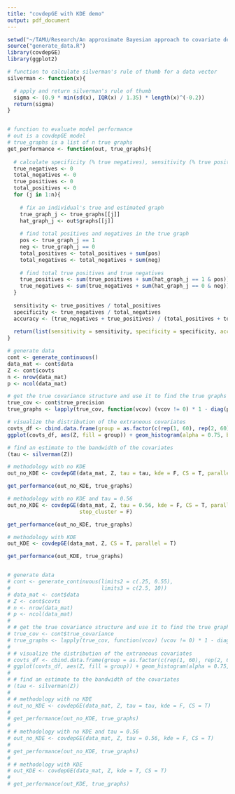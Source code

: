 ```yaml
---
title: "covdepGE with KDE demo"
output: pdf_document
---
```


```r
setwd("~/TAMU/Research/An approximate Bayesian approach to covariate dependent/covdepGE/dev")
source("generate_data.R")
library(covdepGE)
library(ggplot2)

# function to calculate silverman's rule of thumb for a data vector 
silverman <- function(x){

  # apply and return silverman's rule of thumb
  sigma <- (0.9 * min(sd(x), IQR(x) / 1.35) * length(x)^(-0.2))
  return(sigma)
}


# function to evaluate model performance
# out is a covdepGE model
# true_graphs is a list of n true graphs
get_performance <- function(out, true_graphs){
  
  # calculate specificity (% true negatives), sensitivity (% true positives), and accuracy (% true negatives or true positives)
  true_negatives <- 0
  total_negatives <- 0
  true_positives <- 0
  total_positives <- 0
  for (j in 1:n){
    
    # fix an individual's true and estimated graph
    true_graph_j <- true_graphs[[j]]
    hat_graph_j <- out$graphs[[j]]
    
    # find total positives and negatives in the true graph
    pos <- true_graph_j == 1
    neg <- true_graph_j == 0
    total_positives <- total_positives + sum(pos)
    total_negatives <- total_negatives + sum(neg)
    
    # find total true positives and true negatives
    true_positives <- sum(true_positives + sum(hat_graph_j == 1 & pos))
    true_negatives <- sum(true_negatives + sum(hat_graph_j == 0 & neg))
  }
  
  sensitivity <- true_positives / total_positives
  specificity <- true_negatives / total_negatives
  accuracy <- (true_negatives + true_positives) / (total_positives + total_negatives)
  
  return(list(sensitivity = sensitivity, specificity = specificity, accuracy = accuracy))
}

# generate data
cont <- generate_continuous()
data_mat <- cont$data
Z <- cont$covts
n <- nrow(data_mat)
p <- ncol(data_mat)

# get the true covariance structure and use it to find the true graphs
true_cov <- cont$true_precision
true_graphs <- lapply(true_cov, function(vcov) (vcov != 0) * 1 - diag(p))

# visualize the distribution of the extraneous covariates
covts_df <- cbind.data.frame(group = as.factor(c(rep(1, 60), rep(2, 60), rep(3, 60))), Z = Z)
ggplot(covts_df, aes(Z, fill = group)) + geom_histogram(alpha = 0.75, bins = 40, color = "black") + theme_bw() + ggsci::scale_fill_jama()

# find an estimate to the bandwidth of the covariates
(tau <- silverman(Z))

# methodology with no KDE
out_no_KDE <- covdepGE(data_mat, Z, tau = tau, kde = F, CS = T, parallel = T, stop_cluster = F)

get_performance(out_no_KDE, true_graphs)

# methodology with no KDE and tau = 0.56
out_no_KDE <- covdepGE(data_mat, Z, tau = 0.56, kde = F, CS = T, parallel = T, 
                       stop_cluster = F)

get_performance(out_no_KDE, true_graphs)

# methodology with KDE
out_KDE <- covdepGE(data_mat, Z, CS = T, parallel = T)

get_performance(out_KDE, true_graphs)


# generate data
# cont <- generate_continuous(limits2 = c(.25, 0.55),
#                             limits3 = c(2.5, 10))
# data_mat <- cont$data
# Z <- cont$covts
# n <- nrow(data_mat)
# p <- ncol(data_mat)
# 
# # get the true covariance structure and use it to find the true graphs
# true_cov <- cont$true_covariance
# true_graphs <- lapply(true_cov, function(vcov) (vcov != 0) * 1 - diag(p))
# 
# # visualize the distribution of the extraneous covariates
# covts_df <- cbind.data.frame(group = as.factor(c(rep(1, 60), rep(2, 60), rep(3, 60))), Z = Z)
# ggplot(covts_df, aes(Z, fill = group)) + geom_histogram(alpha = 0.75, bins = 40, color = "black") + theme_bw() + ggsci::scale_fill_igv()
# 
# # find an estimate to the bandwidth of the covariates
# (tau <- silverman(Z))
# 
# # methodology with no KDE
# out_no_KDE <- covdepGE(data_mat, Z, tau = tau, kde = F, CS = T)
# 
# get_performance(out_no_KDE, true_graphs)
# 
# # methodology with no KDE and tau = 0.56
# out_no_KDE <- covdepGE(data_mat, Z, tau = 0.56, kde = F, CS = T)
# 
# get_performance(out_no_KDE, true_graphs)
# 
# # methodology with KDE
# out_KDE <- covdepGE(data_mat, Z, kde = T, CS = T)
# 
# get_performance(out_KDE, true_graphs)



```
